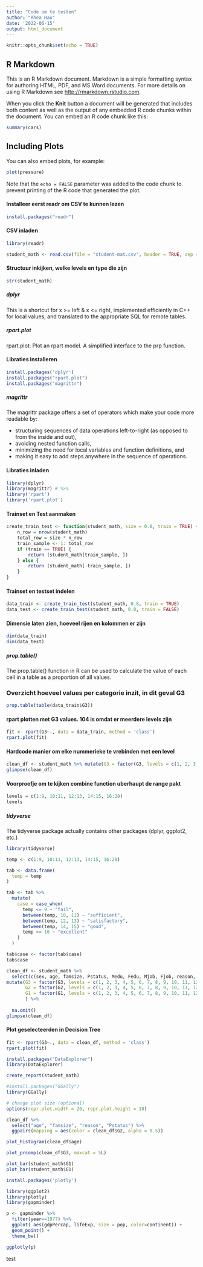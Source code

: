 ```yaml
---
title: "Code om te testen"
author: "Rhea Hau"
date: '2022-06-15'
output: html_document
---
```


```r
knitr::opts_chunk$set(echo = TRUE)
```

## R Markdown

This is an R Markdown document. Markdown is a simple formatting syntax for authoring HTML, PDF, and MS Word documents. For more details on using R Markdown see <http://rmarkdown.rstudio.com>.

When you click the **Knit** button a document will be generated that includes both content as well as the output of any embedded R code chunks within the document. You can embed an R code chunk like this:

```r
summary(cars)
```

## Including Plots

You can also embed plots, for example:

```r
plot(pressure)
```

Note that the `echo = FALSE` parameter was added to the code chunk to prevent printing of the R code that generated the plot.

#### Installeer eerst readr om CSV te kunnen lezen

```r
install.packages("readr")
```

#### CSV inladen

```r
library(readr)

student_math <- read.csv(file = "student-mat.csv", header = TRUE, sep = ";")
```

#### Structuur inkijken, welke levels en type die zijn

```r
str(student_math)
```

##### dplyr

This is a shortcut for x \>= left & x \<= right, implemented efficiently in C++ for local values, and translated to the appropriate SQL for remote tables.

##### rpart.plot

rpart.plot: Plot an rpart model. A simplified interface to the prp function.

#### Libraties installeren

```r
install.packages('dplyr')
install.packages("rpart.plot")
install.packages("magrittr")
```

##### magrittr

The magrittr package offers a set of operators which make your code more readable by:

-   structuring sequences of data operations left-to-right (as opposed to from the inside and out),
-   avoiding nested function calls,
-   minimizing the need for local variables and function definitions, and
-   making it easy to add steps anywhere in the sequence of operations.

#### Libraties inladen

```r
library(dplyr)
library(magrittr) # %>%
library('rpart')
library('rpart.plot')
```

#### Trainset en Test aanmaken

```r
create_train_test <- function(student_math, size = 0.8, train = TRUE) {
    n_row = nrow(student_math)
    total_row = size * n_row
    train_sample <- 1: total_row
    if (train == TRUE) {
        return (student_math[train_sample, ])
    } else {
        return (student_math[-train_sample, ])
    }
}
```

#### Trainset en testset indelen

```r
data_train <- create_train_test(student_math, 0.8, train = TRUE)
data_test <- create_train_test(student_math, 0.8, train = FALSE)
```

#### Dimensie laten zien, hoeveel rijen en kolommen er zijn

```r
dim(data_train)
dim(data_test)
```

##### prop.table()

The prop.table() function in R can be used to calculate the value of each cell in a table as a proportion of all values.

### Overzicht hoeveel values per categorie inzit, in dit geval G3

```r
prop.table(table(data_train$G3))
```

#### rpart plotten met G3 values. 104 is omdat er meerdere levels zijn

```r
fit <- rpart(G3~., data = data_train, method = 'class')
rpart.plot(fit)
```

#### Hardcode manier om elke nummerieke te vrebinden met een level

```r
clean_df <- student_math %>% mutate(G3 = factor(G3, levels = c(1, 2, 3, 4, 5, 6, 7, 8, 9, 10, 11, 12, 13, 14, 15, 16, 17, 18, 19, 20), labels = c('fail', 'fail', 'fail', 'fail', 'fail', 'fail', 'fail', 'fail', 'fail', 'sufficient', 'sufficient', 'satisfactory', 'satisfactory', 'good', 'good', 'excellent', 'excellent', 'excellent', 'excellent', 'excellent'))) %>% na.omit()
glimpse(clean_df)
```

#### Voorproefje om te kijken combine function uberhaupt de range pakt

```r
levels = c(1:9, 10:11, 12:13, 14:15, 16:20)
levels
```

##### tidyverse

The tidyverse package actually contains other packages (dplyr, ggplot2, etc.)

```r
library(tidyverse)

temp <- c(1:9, 10:11, 12:13, 14:15, 16:20)

tab <- data.frame(
  temp = temp
)

tab <- tab %>% 
  mutate(
    case = case_when(
      temp <= 9 ~ "fail",
      between(temp, 10, 11) ~ "sufficient",
      between(temp, 12, 13) ~ "satisfactory",
      between(temp, 14, 15) ~ "good",
      temp >= 16 ~ "excellent"
    )
  )

tab$case <- factor(tab$case)
tab$case
```

```r
clean_df <- student_math %>% 
  select(c(sex, age, famsize, Pstatus, Medu, Fedu, Mjob, Fjob, reason, failures, internet, goout, absences, G1, G2, G3)) %>%
mutate(G3 = factor(G3, levels = c(1, 2, 3, 4, 5, 6, 7, 8, 9, 10, 11, 12, 13, 14, 15, 16, 17, 18, 19, 20), labels = c('fail', 'fail', 'fail', 'fail', 'fail', 'fail', 'fail', 'fail', 'fail', 'sufficient', 'sufficient', 'satisfactory', 'satisfactory', 'good', 'good', 'excellent', 'excellent', 'excellent', 'excellent', 'excellent')),
       G2 = factor(G2, levels = c(1, 2, 3, 4, 5, 6, 7, 8, 9, 10, 11, 12, 13, 14, 15, 16, 17, 18, 19, 20), labels = c('fail', 'fail', 'fail', 'fail', 'fail', 'fail', 'fail', 'fail', 'fail', 'sufficient', 'sufficient', 'satisfactory', 'satisfactory', 'good', 'good', 'excellent', 'excellent', 'excellent', 'excellent', 'excellent')),
       G1 = factor(G1, levels = c(1, 2, 3, 4, 5, 6, 7, 8, 9, 10, 11, 12, 13, 14, 15, 16, 17, 18, 19, 20), labels = c('fail', 'fail', 'fail', 'fail', 'fail', 'fail', 'fail', 'fail', 'fail', 'sufficient', 'sufficient', 'satisfactory', 'satisfactory', 'good', 'good', 'excellent', 'excellent', 'excellent', 'excellent', 'excellent'))
       ) %>% 
  
  na.omit()
glimpse(clean_df)
```

#### Plot geselecteerden in Decision Tree

```r
fit <- rpart(G3~., data = clean_df, method = 'class')
rpart.plot(fit)
```

```r
install.packages("DataExplorer")
library(DataExplorer)
```

```r
create_report(student_math)
```

```r
#install.packages("GGally")
library(GGally)

# change plot size (optional)
options(repr.plot.width = 20, repr.plot.height = 10)

clean_df %>% 
  select("age", "famsize", "reason", "Pstatus") %>%
  ggpairs(mapping = aes(color = clean_df$G2, alpha = 0.5))
```
```r
plot_histogram(clean_df$age)
```

```r
plot_prcomp(clean_df$G3, maxcat = 5L)
```

```r
plot_bar(student_math$G1)
plot_bar(student_math$G1)
```
```r
install.packages('plotly')
```

```r
library(ggplot2)
library(plotly)
library(gapminder)

p <- gapminder %>%
  filter(year==1977) %>%
  ggplot( aes(gdpPercap, lifeExp, size = pop, color=continent)) +
  geom_point() +
  theme_bw()

ggplotly(p)
```

test

